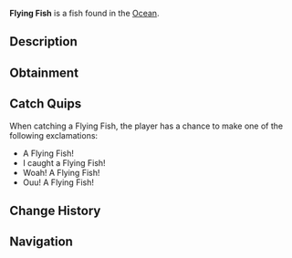 {{FishInfobox
|image          = Flying Fish.png
|rarity         = Legendary
|sea            = First Sea
|location       = [[Ocean]]
|sublocation    = Saltwater
|sources        = Fishing Rod
|radar_location = 
|prog_speed     = -30
|xp             = 700
|weather        = 
|time           = Night
|season         = 
|bait           = Minnow
|base_weight    = 5
|base_value     = 1200
|weight_range   = 3.5
|base_chance    = 0.15
|base_resil     = 25
}}
'''Flying Fish''' is a {{Rarity|Legendary}} fish found in the [[Ocean]].

== Description ==
{{Description|The Flying Fish is a unique fish, renowned for their wing-like fins which give them the ability to soar above the ocean's surface. They use this ability to swiftly evade predators as well as dwelling near the surface to find small organisms to feed on.|Bestiary Entry}}

== Obtainment ==
{{Description|In salt waters during the night. |Bestiary Hint}}
{{Fish Availability|
Ancient Isle/Algae Hunt
Apex Fish Hunt/Mosslurker
Atlantis/Surrounding Ocean
Forsaken Shores/Algae Hunt
LEGO Pool/Studolodon Hunt
Lovestorm/Normal
Lovestorm/Supercharged
Lucky Event/Blarney McBreeze
Lucky Event/O'Mango Goldgrin
Lucky Event/Plumrick O'Luck
Lucky Event/Rowdy McCharm
Lucky Event/Sunny O'Coin
Megalodon Hunt/Eclipse and Weekend
Megalodon Hunt/Normal
Mushgrove Swamp/Algae Hunt
Narwhal Hunt/Beluga/First Sea
Narwhal Hunt/Magician Narwhal/First Sea
Narwhal Hunt/Narwhal/First Sea
Northern Summit/Surrounding Ocean
Ocean
Ocean/Deep Ocean
Orca Migration/Ancient
Orca Migration/Normal
Roslit Bay/Clam Abundance
Roslit Bay/Surrounding Ocean
Snowcap Island/Algae Hunt
Whale Migration/Moby
Whale Migration/Normal
|top_rods      = 
Leviathan's Fang Rod\32607.66\144480.36;
Free Spirit Rod\31181.14\147656.68;
Trident Rod\28649.13\135666.51;
Great Rod of Oscar\25193.34\84217.59;
Ethereal Prism Rod\24050.02\85790.34;
Flimsy Rod\17246.42\85035.48;
Training Rod\17105.93\90389.97;
Lucky Rod\14101.38\60825.63;
Azure Of Lagoon\23050.9\96767.78;
Firefly Rod\22186.43\95609.47;
Adventurer's Rod\19708.56\91943.95;
Astralhook Rod\24027.72\86260.08;
No-Life Rod\23491.39\94377.72;
Seraphic Rod\23403.32\87234.43;
Challenger's Rod\22294.48\85783.98;
Rod Of The Forgotten Fang\21750.54\85030.94;
Blazebringer Rod\21244.72\83259.11;
Rod Of The Depths\20315.48\76399.54;
Verdant Shear Rod\19730.66\79072.46;
Zeus Rod\19112.06\78241.15;
Rod Of The Exalted One\19089.84\75708.07;
Depthseeker Rod\18177.62\74081.15;
Avalanche Rod\15633.93\66387.63;
Volcanic Rod\15555.55\61888.45;
Steady Rod\5006.7\23930.36
|recommended   = Trident Rod
}}

== Catch Quips ==
When catching a Flying Fish, the player has a chance to make one of the following exclamations:
* A Flying Fish!
* I caught a Flying Fish!
* Woah! A Flying Fish!
* Ouu! A Flying Fish!

== Change History ==
{{Change History|{{subst:Current Version}}}}

== Navigation ==
{{Fish Navbox|Ocean}}